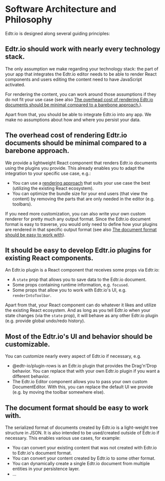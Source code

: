 # Software Architecture and Philosophy

Edtr.io is designed along several guiding principles:

## <a name="principle1" /> Edtr.io should work with nearly every technology stack.

The only assumption we make regarding your technology stack: the part of your
app that integrates the Edtr.io editor needs to be able to render React
components and users editing the content need to have JavaScript activated.

For rendering the content, you can work around those assumptions if they do not
fit your use case (see also [The overhead cost of rendering Edtr.io documents
should be minimal compared to a barebone approach.](#principle2)).

Apart from that, you should be able to integrate Edtr.io into any app. We make
no assumptions about how and where you persist your data.

## <a name="principle2" /> The overhead cost of rendering Edtr.io documents should be minimal compared to a barebone approach.

We provide a lightweight React component that renders Edtr.io documents using
the plugins you provide. This already enables you to adapt the integration to
your specific use case, e.g.:

- You can use a [rendering
  approach](https://developers.google.com/web/updates/2019/02/rendering-on-the-web)
  that suits your use case the best (utilizing the existing React ecosystem).
- You can optimize the bundle size for your end users (that view the content) by
  removing the parts that are only needed in the editor (e.g. toolbars).

If you need more customization, you can also write your own custom renderer for
pretty much any output format. Since the Edtr.io document format is easy to
traverse, you would only need to define how your plugins are rendered in that
specific output format (see also [The document format should be easy to work
with](#principle5)).

## <a name="principle3" /> It should be easy to develop Edtr.io plugins for existing React components.

An Edtr.io plugin is a React component that receives some props via Edtr.io:

- A `state` prop that allows you to save data to the Edtr.io document.
- Some props containing runtime information, e.g. `focused`.
- Some props that allow you to work with Edtr.io's UI, e.g. `renderIntoToolbar`.

Apart from that, your React component can do whatever it likes and utilize the
existing React ecosystem. And as long as you tell Edtr.io when your state
changes (via the `state` prop), it will behave as any other Edtr.io plugin (e.g.
provide global undo/redo history).

## <a name="principle4" /> Most of the Edtr.io's UI and behavior should be customizable.

You can customize nearly every aspect of Edtr.io if necessary, e.g.

- @edtr-io/plugin-rows is an Edtr.io plugin that provides the Drag'n'Drop
  behavior. You can replace that with your own Edtr.io plugin if you want a
  different behavior.
- The Edtr.io Editor component allows you to pass your own custom
  DocumentEditor. With this, you can replace the default UI we provide (e.g. by
  moving the toolbar somewhere else).

## <a name="principle5" /> The document format should be easy to work with.

The serialized format of documents created by Edtr.io is a light-weight tree
structure in JSON. It is also intended to be used/created outside of Edtr.io if
necessary. This enables various use cases, for example:

- You can convert your existing content that was not created with Edtr.io to
  Edtr.io's document format.
- You can convert your content created by Edtr.io to some other format.
- You can dynamically create a single Edtr.io document from multiple entities in
  your persistence layer.
- …
